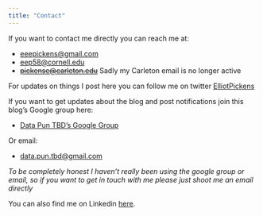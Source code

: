 ```yaml
---
title: "Contact"
---
```


If you want to contact me directly you can reach me at:

+ [eeepickens@gmail.com](mailto:eeepickens@gmail.com)
+ [eep58@cornell.edu](mailto:eep58@cornell.edu)
+ ~~[pickense@carleton.edu](mailto:pickense@carleton.edu)~~ Sadly my Carleton email is no longer active

For updates on things I post here you can follow me on twitter [ElliotPickens](https://twitter.com/ElliotPickens)

If you want to get updates about the blog and post notifications join this blog's Google group here:

+ [Data Pun TBD's Google Group](http://groups.google.com/group/data-pun-tbd)

Or email:

+ [data.pun.tbd@gmail.com](mailto:data.pun.tbd@gmail.com)

*To be completely honest I haven't really been using the google group or email, so if you want to get in touch with me please just shoot me an email directly*

<!--
Also, just in case anyone runs across this page is interested in hiring me you can find my resume below. 

+ <h><a href="ep_cv.pdf">Elliot Pickens CV</a></h>
-->
You can also find me on Linkedin [here](https://www.linkedin.com/in/elliot-pickens-21502b142/). 
